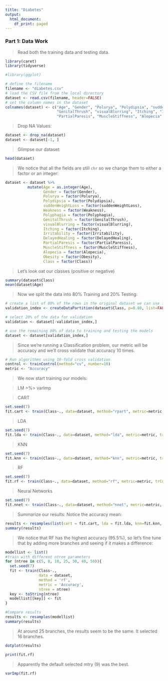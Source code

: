 ```yaml
---
title: "Diabetes"
output:
  html_document:
    df_print: paged
---
```


### Part 1: Data Work

>Read both the training data and testing data.

```r
library(caret)
library(tidyverse)

#library(ggplot)
```


```r
# define the filename
filename <- "diabetes.csv"
# load the CSV file from the local directory
dataset <- read.csv(filename, header=FALSE)
# set the column names in the dataset
colnames(dataset) <- c("Age", "Gender", "Polurya", "Polydipsia", "suddenWeightLoss", "Weakness", "Polyphagia",
                       "GenitalThrush", "visualBlurring", "Itching", "Irritability", "DelayedHealing",
                       "PartialParesis", "MuscleStiffness", "Alopecia", "Obesity", "Class")
```

>Drop NA Values:

```r
dataset <- drop_na(dataset)
dataset <- dataset[-1, ]
```

>Glimpse our dataset:

```r
head(dataset)
```
>We notice that all the fields are still `chr` so we change them to either a factor or an integer:

```r
dataset <- dataset %>% 
          mutate(Age = as.integer(Age),
                 Gender = factor(Gender),
                 Polurya = factor(Polurya),
                 Polydipsia = factor(Polydipsia),
                 suddenWeightLoss = factor(suddenWeightLoss),
                 Weakness = factor(Weakness),
                 Polyphagia = factor(Polyphagia),
                 GenitalThrush = factor(GenitalThrush),
                 visualBlurring = factor(visualBlurring),
                 Itching = factor(Itching),
                 Irritability = factor(Irritability),
                 DelayedHealing = factor(DelayedHealing),
                 PartialParesis = factor(PartialParesis),
                 MuscleStiffness = factor(MuscleStiffness),
                 Alopecia = factor(Alopecia),
                 Obesity = factor(Obesity),
                 Class = factor(Class))
```

>Let's look oat our classes (positive or negative)

```r
summary(dataset$Class)
mean(dataset$Age)
```

> Now we split the data into 80% Training and 20% Testing:

```r
# create a list of 80% of the rows in the original dataset we can use for training
validation_index <- createDataPartition(dataset$Class, p=0.80, list=FALSE);

# select 20% of the data for validation
validation <- dataset[-validation_index,]

# use the remaining 80% of data to training and testing the models
dataset <- dataset[validation_index,]
```

> Since we're running a Classification problem, our metric will be accuracy and we'll cross validate that accuracy 10 times.

```r
# Run algorithms using 10-fold cross validation
control <- trainControl(method="cv", number=10)
metric <- "Accuracy"
```

>We now start training our models:

>LM >%> varImp

>CART

```r
set.seed(7)
fit.cart <- train(Class~., data=dataset, method="rpart", metric=metric, trControl=control)
```

>LDA

```r
set.seed(7)
fit.lda <- train(Class~., data=dataset, method="lda", metric=metric, trControl=control)
```

>KNN

```r
set.seed(7)
fit.knn <- train(Class~., data=dataset, method="knn", metric=metric, trControl=control)
```

>RF

```r
set.seed(7)
fit.rf <- train(Class~., data=dataset, method="rf", metric=metric, trControl=control)
```

>Neural Networks

```r
set.seed(7)
fit.nnet <- train(Class~., data=dataset, method="nnet", metric=metric, trControl=control,trace = FALSE);
```

>Summarize our results: Notice the accuracy mean:

```r
results <- resamples(list(cart = fit.cart, lda = fit.lda, knn=fit.knn, rf=fit.rf, nnet = fit.nnet))
summary(results)
```

>We notice that RF has the highest accuracy (95.5%), so let's fine tune that by adding more branches and seeing if it makes a difference:

```r
modellist <- list()
#train with different ntree parameters
for (ntree in c(5, 8, 10, 25, 30, 40, 50)){
  set.seed(7)
  fit <- train(Class~.,
               data = dataset,
               method = 'rf',
               metric = 'Accuracy',
               ntree = ntree)
  key <- toString(ntree)
  modellist[[key]] <- fit
}

#Compare results
results <- resamples(modellist)
summary(results)
```

> At around 25 branches, the results seem to be the same.
> It selected 16 branches.

```r
dotplot(results)
```

```r
print(fit.rf)
```

> Apparently the default selected mtry (9) was the best. 

```r
varImp(fit.rf)
```










